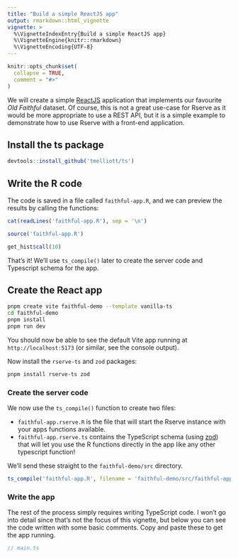 ```yaml
---
title: "Build a simple ReactJS app"
output: rmarkdown::html_vignette
vignette: >
  %\VignetteIndexEntry{Build a simple ReactJS app}
  %\VignetteEngine{knitr::rmarkdown}
  %\VignetteEncoding{UTF-8}
---
```


```r
knitr::opts_chunk$set(
  collapse = TRUE,
  comment = "#>"
)
```

We will create a simple [ReactJS](https://reactjs.org/) application that implements our favourite *Old Faithful* dataset. Of course, this is not a great use-case for Rserve as it would be more appropriate to use a REST API, but it is a simple example to demonstrate how to use Rserve with a front-end application.

## Install the ts package

```r
devtools::install_github('tmelliott/ts')
```

## Write the R code

The code is saved in a file called `faithful-app.R`, and we can preview the results by calling the functions:

```r
cat(readLines('faithful-app.R'), sep = '\n')

source('faithful-app.R')

get_hist$call(10)
```

That's it! We'll use `ts_compile()` later to create the server code and Typescript schema for the app.

## Create the React app

```bash
pnpm create vite faithful-demo --template vanilla-ts
cd faithful-demo
pnpm install
pnpm run dev
```

You should now be able to see the default Vite app running at `http://localhost:5173` (or similar, see the console output).

Now install the `rserve-ts` and `zod` packages:

```bash
pnpm install rserve-ts zod
```

### Create the server code

We now use the `ts_compile()` function to create two files:

- `faithful-app.rserve.R` is the file that will start the Rserve instance with your apps functions available.
- `faithful-app.rserve.ts` contains the TypeScript schema (using [zod](https://zod.dev)) that will let you use the R functions directly in the app like any other typescript function!

We'll send these straight to the `faithful-demo/src` directory.

```r
ts_compile('faithful-app.R', filename = 'faithful-demo/src/faithful-app.rserve')
```

### Write the app

The rest of the process simply requires writing TypeScript code. I won't go into detail since that's not the focus of this vignette, but below you can see the code written with some basic comments. Copy and paste these to get the app running.

```typescript
// main.ts

```
